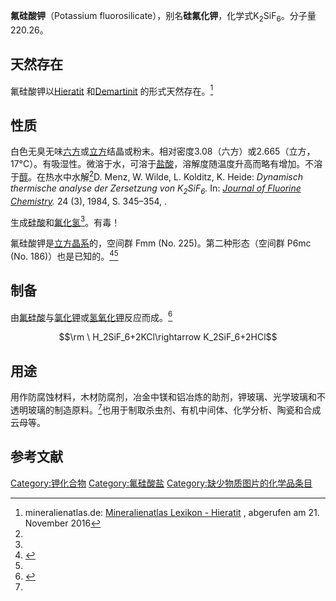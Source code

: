 {{chembox
| Verifiedfields = 
| Watchedfields = 
| verifiedrevid = 
| CustomizedImage= [[File:2.svg|File:2.svg]] [[File:K+.svg|Kaliumion]][[File:Hexafluorosilicat-Ion.svg|150px]]
| IUPACName = 
| OtherNames = 六氟硅酸钾
| NameEn = 
|Section1={{Chembox Identifiers
| Abbreviations = 
| CASNo_Ref = {{cascite|correct|CAS}}
| CASNo = 16871-90-2
| EINECS = 240-896-2
| PubChem = 61851
| SMILES = [K+].[K+].F[Si-2](F)(F)(F)(F)F
| InChI = 
| RTECS =
| MeSHName =
| ChEBI_Ref = {{ebicite|correct|EBI}}
| ChEBI =
| KEGG_Ref = {{keggcite|correct|kegg}}
| KEGG = 
}}
|Section2={{Chembox Properties
| Formula = K<sub>2</sub>SiF<sub>6</sub>
| MolarMass = 220.28<ref name="alfa"/>
| Appearance = 白色固体<ref name="GESTIS">{{GESTIS|Name=Kaliumhexafluorosilikat|ZVG=4010|CAS=16871-90-2|Abruf=2020-01-08}}</ref>
| Density = 2.27 g/cm<sup>−3</sup><ref name="alfa"/><br /> 2.719 g/cm<sup>−3</sup> <ref name=loehlin/>
| MeltingPt = 
| MeltingPt_notes =
| BoilingPt = 
| BoilingPt_notes = 
| Solubility = 1.77 g/L 当 20℃<ref name="GESTIS" />
| SolubleOther = 不溶于液氨<ref name="R. Blachnik" /> 和酒精<ref name="Dale L. Perry">{{cite book| author=Dale L. Perry | title=Handbook of Inorganic Compounds, Second Edition | publisher=CRC Press | ISBN=978-1-4398-1462-8 | date=2016 | page=324 }}</ref>
| Solvent = 
| pKa = 
| pKb = }}
|Section3={{Chembox Structure
| CrystalStruct = 
| Coordination = 
| MolShape = }}
|Section4={{Chembox Hazards
| NFPA-H =
| NFPA-F = 
| NFPA-R = 
| LD50 = 156 mg/kg<ref name="GESTIS" />
| GHSPictograms = {{GHS06}}
| GHSSignalWord = Danger
| HPhrases = {{H-phrases|301|311|331}}
| PPhrases = {{P-phrases|261|264|270|271|280|301+310|302+352|304+340|311|312|321|322|330|361|363|403+233|405|501}}
}}
|Section8={{Chembox Related
| OtherAnions = 
| OtherCations = [[氟硅酸|氟硅酸]]<br />[[氟硅酸钠|氟硅酸钠]]
| OtherFunction = 
| OtherFunction_label = 
| OtherCpds = [[氟硼酸钾|氟硼酸钾]]}}
}}
'''氟硅酸钾'''（Potassium fluorosilicate），别名'''硅氟化钾'''，化学式K<sub>2</sub>SiF<sub>6</sub>。分子量220.26。

== 天然存在==
氟硅酸钾以[[Hieratit|Hieratit]] 和[[Demartinit|Demartinit]] 的形式天然存在。<ref name="mineralienatlas.de">mineralienatlas.de: [https://www.mineralienatlas.de/lexikon/index.php/MineralData?mineral=Hieratit Mineralienatlas Lexikon - Hieratit] {{Wayback|url=https://www.mineralienatlas.de/lexikon/index.php/MineralData?mineral=Hieratit |date=20210603052051 }}, abgerufen am 21. November 2016</ref>

==性质==
白色无臭无味[[六方晶系|六方]]或[[立方晶系|立方]]结晶或粉末。相对密度3.08（六方）或2.665（立方，17°C）。有吸湿性。微溶于水，可溶于[[盐酸|盐酸]]，溶解度随温度升高而略有增加。不溶于[[醇|醇]]。在热水中水解<ref name="DOI10.1016/S0022-1139(00)81323-8">D. Menz, W. Wilde, L. Kolditz, K. Heide: ''Dynamisch thermische analyse der Zersetzung von K<sub>2</sub>SiF<sub>6</sub>.'' In: ''[[Journal_of_Fluorine_Chemistry|Journal of Fluorine Chemistry]].'' 24 (3), 1984, S. 345–354, {{DOI|10.1016/S0022-1139(00)81323-8}}.</ref>生成[[硅酸|硅酸]]和[[氟化氢|氟化氢]]<ref name="GESTIS" />。有毒！

氟硅酸钾是[[立方晶系|立方晶系]]的，空间群 Fm{{overline|3}}m (No. 225)。第二种形态（空间群 P6{{overline|3}}mc (No. 186)）也是已知的。<ref name="R. Blachnik">{{cite book| author=R. Blachnik | title=Taschenbuch für Chemiker und Physiker Band 3: Elemente, anorganische Verbindungen und Materialien, Minerale | publisher=Springer-Verlag | ISBN=978-3-642-58842-6 | date=2013 | page=524 }}</ref><ref name="10.1107/s0108270184004893">{{cite book|author=J. H. Loehlin|title=Redetermination of the structure of potassium hexafluorosilicate, K<sub>2</sub>SiF<sub>6</sub>|date=1984-03-15|pages=570–570|DOI=10.1107/s0108270184004893}}</ref>

==制备==
由[[氟硅酸|氟硅酸]]与[[氯化钾|氯化钾]]或[[氢氧化钾|氢氧化钾]]反应而成。<ref name="Jane E. Macintyre">{{cite book| author=Jane E. Macintyre | title=Dictionary of Inorganic Compounds  | url=https://archive.org/details/dictionaryofinor0004unse | publisher=CRC Press | ISBN=978-0-412-30120-9 | date=1992 | page=3217 }}</ref>
:<math>\rm \ H_2SiF_6+2KCl\rightarrow K_2SiF_6+2HCl</math>

==用途==
用作防腐蚀材料，木材防腐剂，冶金中镁和铝冶炼的助剂，钾玻璃、光学玻璃和不透明玻璃的制造原料。<ref name="alfa"/>也用于制取杀虫剂、有机中间体、化学分析、陶瓷和合成云母等。

==参考文献==
{{reflist
|refs=<ref name="alfa">{{citation | url = https://www.alfa.com/en/catalog/044495/ | title = 44495 Potassium hexafluorosilicate, 99.999% (metals basis) | work = www.alfa.com | accessdate = 2021-05-31 | archive-date = 2016-12-28 | archive-url = https://web.archive.org/web/20161228034343/https://www.alfa.com/en/catalog/044495/ | dead-url = no }}</ref>

<ref name=loehlin>{{citation| journal = Acta Crystallogr. | year = 1984 |  volume =  C40|  pages =  570 | doi = 10.1107/S0108270184004893| title = Redetermination of the structure of potassium hexafluorosilicate, K2SiF6 | first = J. H.| last =  Loehlin | issue = 3 }}</ref>
}}

{{钾化合物}}
{{氟硅酸盐}}
[[Category:钾化合物|Category:钾化合物]]
[[Category:氟硅酸盐|Category:氟硅酸盐]]
[[Category:缺少物质图片的化学品条目|Category:缺少物质图片的化学品条目]]